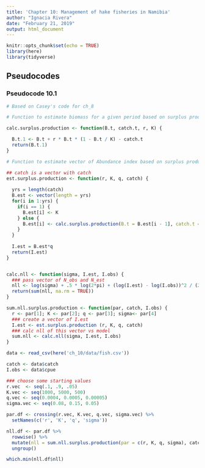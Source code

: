 ```yaml
---
title: 'Chapter 10: Management of hake fisheries in Namibia'
author: "Ignacia Rivera"
date: "February 21, 2019"
output: html_document
---
```


```r
knitr::opts_chunk$set(echo = TRUE)
library(here)
library(tidyverse)
```

## Pseudocodes {.tabset}

### Pseudocode 10.1 

```r

# Based on Casey's code for ch_8

# Function to estimate biomass for a given period based on surplus production model

calc.surplus.production <- function(B.t, catch.t, r, K) {

  B.t.1 <- B.t + r * B.t * (1 - B.t / K) - catch.t
  return(B.t.1)
}

# Function to estimate vector of Abundance index based on surplus production model

## catch is a vector with catch
est.surplus.production <- function(r, K, q, catch) {
  
  yrs = length(catch)
  B.est <- vector(length = yrs)
  for(i in 1:yrs) {
    if(i == 1) {
      B.est[i] <- K
    } else {
      B.est[i] <- calc.surplus.production(B.t = B.est[i - 1], catch.t = catch[i], r, K)
    }
  }
  
  I.est = B.est*q
  return(I.est)
}


calc.nll <- function(sigma, I.est, I.obs) {
  ### pass vector of N_obs and N_est
  nll <- log(sigma) + .5 * log(2*pi) + (log(I.est) - log(I.obs))^2 / (2 * sigma^2)
  return(sum(nll, na.rm = TRUE))
}

sum.nll.surplus.production <- function(par, catch, I.obs) {
  r <- par[1]; K <- par[2]; q <- par[3]; sigma<- par[4]
  ### create a vector of I.est
  I.est <- est.surplus.production (r, K, q, catch)
  ### calc nll of this vector vs model
  sum.nll <- calc.nll(sigma, I.est, I.obs)
}


```

```r

data <- read_csv(here('ch_10/data/fish.csv')) 

catch <- data$catch
I.obs <- data$cpue

### choose some starting values
r.vec  <- seq(.1, .9, .05) 
K.vec <- seq(1000, 5000, 500)
q.vec <- seq(0.0004, 0.0005, 0.00005)
sigma.vec <- seq(0.08, 0.15, 0.05)

par.df <- crossing(r.vec, K.vec, q.vec, sigma.vec) %>%
  setNames(c('r', 'K', 'q', 'sigma'))

nll.df <- par.df %>%
  rowwise() %>%
  mutate(nll = sum.nll.surplus.production(par = c(r, K, q, sigma), catch, I.obs)) %>%
  ungroup()

which.min(nll.df$nll)

```

